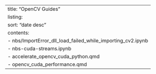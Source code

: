---
title: "OpenCV Guides"
listing:
  sort: "date desc"
  contents:
    - nbs/ImportError_dll_load_failed_while_importing_cv2.ipynb
    - nbs\opencv4-cuda-streams.ipynb
    - accelerate_opencv_cuda_python.qmd
    - opencv_cuda_performance.qmd
---